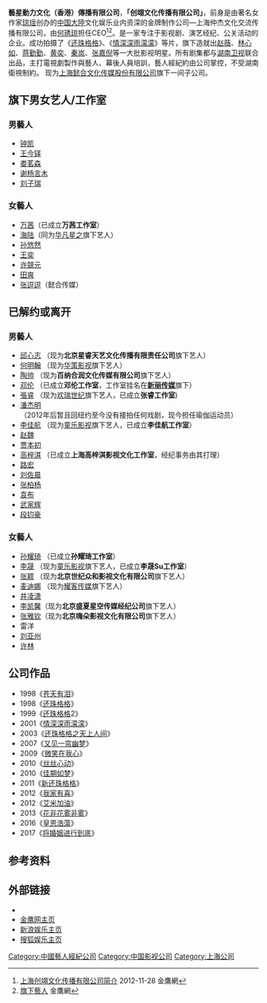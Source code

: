 {{Infobox_Company 
| company_name = 神艺文化
| company_logo = 
| company_type = [[製作公司|製作公司]]<br>[[影視公司|影視公司]]
| foundation = 90年代
| location   = {{CHN}}[[上海|上海]]
| key_people = [[何琇琼|何琇琼]]
| sales =
| profit =
| asset =
| market_value =
| subsid = 
| num_employees = 
| industry = [[電視劇|電視劇]][[製作|製作]]和[[發行|發行]]
| products = [[電視劇|電視劇]]
| revenue = 
| homepage = 
}}

'''藝星動力文化（香港）傳播有限公司'''，'''「创翊文化传播有限公司」'''，前身是由著名女作家[[琼瑶|琼瑶]]创办的[[中国大陸|中国大陸]]文化娱乐业内资深的金牌制作公司—上海仲杰文化交流传播有限公司，由[[何琇琼|何琇琼]]担任CEO<ref>[http://www.hunantv.com/c/20121128/1853089550.html 上海创翊文化传播有限公司简介] {{Wayback|url=http://www.hunantv.com/c/20121128/1853089550.html |date=20150924032100 }}2012-11-28 金鷹網</ref><ref>[http://www.hunantv.com/v/2012/shcy/yr/ 旗下藝人] {{Wayback|url=http://www.hunantv.com/v/2012/shcy/yr/ |date=20150924045823 }}金鷹網</ref>。是一家专注于影视剧、演艺经纪、公关活动的企业。成功拍摄了《[[还珠格格|还珠格格]]》、《[[情深深雨濛濛|情深深雨濛濛]]》等片，旗下造就出[[赵薇|赵薇]]、[[林心如|林心如]]、[[蒋勤勤|蒋勤勤]]、[[黄奕|黄奕]]、[[秦岚|秦岚]]、[[张嘉倪|张嘉倪]]等一大批影视明星。所有剧集都与[[湖南卫视|湖南卫视]]联合出品，主打電視劇製作與藝人、幕後人員培訓，藝人經紀約由公司掌控，不受湖南衛視制約。 现为[[上海懿合文化传媒股份有限公司|上海懿合文化传媒股份有限公司]]旗下一间子公司。

==旗下男女艺人/工作室 ==

===男藝人===
* [[钟凯|钟凯]]
* [[王今铎|王今铎]]
* [[娄茗森|娄茗森]]
* [[谢杨言木|谢杨言木]]
* [[刘子瑞|刘子瑞]]

===女藝人===
* [[万茜|万茜]]（已成立'''万茜工作室'''）
* [[海陆|海陆]]（同为[[华策影视|华凡星之]]旗下艺人）
* [[孙悠然|孙悠然]]
* [[王奕|王奕]]
* [[许競元|许競元]]
* [[田爽|田爽]]
* [[张逗逗|张逗逗]]（懿合传媒）

==已解约或离开 ==

===男藝人===
* [[邱心志|邱心志]] （现为'''北京星睿天艺文化传播有限责任公司'''旗下艺人）
* [[何明翰|何明翰]] （现为[[华策影视|华策影视]]旗下艺人） 
* [[陶帅|陶帅]]   （现为'''百纳合润文化传媒有限公司'''旗下艺人）
* [[邓伦|邓伦]]   （已成立'''邓伦工作室'''，工作室挂名在'''[[新丽传媒|新丽传媒]]'''旗下）
* [[張睿_(演員)|張睿]] （现为[[欢瑞世纪|欢瑞世纪]]旗下艺人，已成立'''张睿工作室''')
* [[潘杰明|潘杰明]] （2012年后暂且回纽约至今没有接拍任何戏剧，现今担任瑜伽运动员）
*[[李佳航|李佳航]] （现为[[童乐影视|童乐影视]]旗下艺人，已成立'''李佳航工作室'''）
* [[赵魏_(演员)|赵魏]] 
* [[贾本初|贾本初]]
* [[高梓淇|高梓淇]] （已成立'''上海高梓淇影视文化工作室'''，经纪事务由其打理）
* [[路宏|路宏]] 
* [[刘佐晨|刘佐晨]]
* [[张柏杨|张柏杨]]
* [[袁布|袁布]]
* [[武家辉|武家辉]]
* [[段钧豪|段钧豪]]

===女藝人===
* [[孙耀琦|孙耀琦]] （已成立'''孙耀琦工作室'''）
* [[李晟_(演员)|李晟]] （现为[[童乐影视|童乐影视]]旗下艺人，已成立'''李晟Su工作室'''）
* [[张颖_(演员)|张颖]] （现为'''北京世纪众和影视文化有限公司'''旗下艺人）
* [[麦迪娜|麦迪娜]] （现为[[耀客传媒|耀客传媒]]旗下艺人）
* [[井凌潇|井凌潇]]
* [[李凯馨|李凯馨]]（现为'''北京盛夏星空传媒经纪公司'''旗下艺人）
* [[张雅钦|张雅钦]]（现为'''北京嗨朵影视文化有限公司'''旗下艺人）
*  雷洋
* [[刘亚州|刘亚州]]
* [[许林|许林]]

==公司作品==

*1998《[[苍天有泪|苍天有泪]]》
*1998《[[还珠格格|还珠格格]]》
*1999《[[还珠格格|还珠格格]]2》
*2001《[[情深深雨濛濛|情深深雨濛濛]]》
*2003《[[还珠格格之天上人间|还珠格格之天上人间]]》
*2007《[[又见一帘幽梦|又见一帘幽梦]]》
*2009《[[微笑在我心|微笑在我心]]》
*2010《[[丝丝心动|丝丝心动]]》
*2010《[[佳期如梦|佳期如梦]]》
*2011《[[還珠格格_(2011年電視劇)|新还珠格格]]》
*2012《[[我家有喜|我家有喜]]》
*2012《[[艾米加油|艾米加油]]》
*2013《[[花非花雾非雾|花非花雾非雾]]》
*2016《[[皇恩浩蕩|皇恩浩蕩]]》
*2017《[[将婚姻进行到底|将婚姻进行到底]]》

== 参考资料 ==
{{reflist}}

== 外部链接 ==
* {{sinaweibo|shcywhcbyxgs|北京神艺文化传播有限公司}}
* [http://www.hunantv.com/v/2012/shcy/ 金鹰网主页] {{Wayback|url=http://www.hunantv.com/v/2012/shcy/ |date=20150924045819 }}
* [http://ent.sina.com.cn/f/v/shanghcy/ 新浪娱乐主页] {{Wayback|url=http://ent.sina.com.cn/f/v/shanghcy/ |date=20190605130624 }}
* [http://yule.sohu.com/s2010/shchuangyi/  搜狐娱乐主页] {{Wayback|url=http://yule.sohu.com/s2010/shchuangyi/ |date=20190609031301 }}
{{中国唱片及影视公司}}
[[Category:中國藝人經紀公司|Category:中國藝人經紀公司]]
<!--[[Category:????年成立的公司|Category:????年成立的公司]]-->
[[Category:中国影视公司|Category:中国影视公司]]
[[Category:上海公司|Category:上海公司]]